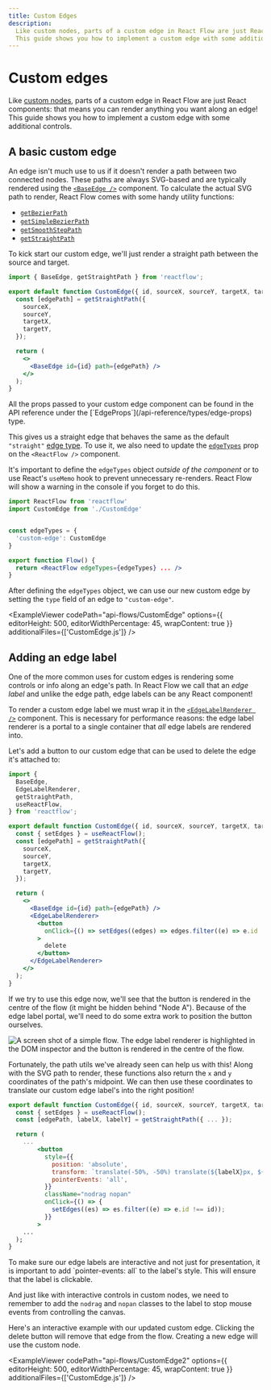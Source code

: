 ```yaml
---
title: Custom Edges
description:
  Like custom nodes, parts of a custom edge in React Flow are just React components.
  This guide shows you how to implement a custom edge with some additional controls.
---
```



# Custom edges

Like [custom nodes](/learn/customization/custom-nodes), parts of a custom edge in
React Flow are just React components: that means you can render anything you want
along an edge! This guide shows you how to implement a custom edge with some
additional controls.

## A basic custom edge

An edge isn't much use to us if it doesn't render a path between two connected
nodes. These paths are always SVG-based and are typically rendered using the
[`<BaseEdge />`](/api-reference/components/base-edge) component. To calculate
the actual SVG path to render, React Flow comes with some handy utility functions:

- [`getBezierPath`](/api-reference/utils/get-bezier-path)
- [`getSimpleBezierPath`](/api-reference/utils/get-simple-bezier-path)
- [`getSmoothStepPath`](/api-reference/utils/get-smooth-step-path)
- [`getStraightPath`](/api-reference/utils/get-straight-path)

To kick start our custom edge, we'll just render a straight path between the
source and target.

```jsx
import { BaseEdge, getStraightPath } from 'reactflow';

export default function CustomEdge({ id, sourceX, sourceY, targetX, targetY }) {
  const [edgePath] = getStraightPath({
    sourceX,
    sourceY,
    targetX,
    targetY,
  });

  return (
    <>
      <BaseEdge id={id} path={edgePath} />
    </>
  );
}
```

<Callout type="info">
  All the props passed to your custom edge component can be found in the API
  reference under the [`EdgeProps`](/api-reference/types/edge-props) type.
</Callout>

This gives us a straight edge that behaves the same as the default `"straight"`
[edge type](/api-reference/types/edge#default-edge-types). To use it, we also
need to update the [`edgeTypes`](/api-reference/react-flow#edge-types) prop on
the `<ReactFlow />` component.

It's important to define the `edgeTypes` object _outside of the component_ or to
use React's `useMemo` hook to prevent unnecessary re-renders. React Flow will
show a warning in the console if you forget to do this.

```jsx
import ReactFlow from 'reactflow'
import CustomEdge from './CustomEdge'


const edgeTypes = {
  'custom-edge': CustomEdge
}

export function Flow() {
  return <ReactFlow edgeTypes={edgeTypes} ... />
}
```

After defining the `edgeTypes` object, we can use our new custom edge by setting
the `type` field of an edge to `"custom-edge"`.

<ExampleViewer
  codePath="api-flows/CustomEdge"
  options={{ editorHeight: 500, editorWidthPercentage: 45, wrapContent: true }}
  additionalFiles={['CustomEdge.js']}
/>

## Adding an edge label

One of the more common uses for custom edges is rendering some controls or info
along an edge's path. In React Flow we call that an _edge label_ and unlike the
edge path, edge labels can be any React component!

To render a custom edge label we must wrap it in the
[`<EdgeLabelRenderer />`](/api-reference/components/edge-label-renderer) component.
This is necessary for performance reasons: the edge label renderer is a portal
to a single container that _all_ edge labels are rendered into.

Let's add a button to our custom edge that can be used to delete the edge it's
attached to:

```jsx
import {
  BaseEdge,
  EdgeLabelRenderer,
  getStraightPath,
  useReactFlow,
} from 'reactflow';

export default function CustomEdge({ id, sourceX, sourceY, targetX, targetY }) {
  const { setEdges } = useReactFlow();
  const [edgePath] = getStraightPath({
    sourceX,
    sourceY,
    targetX,
    targetY,
  });

  return (
    <>
      <BaseEdge id={id} path={edgePath} />
      <EdgeLabelRenderer>
        <button
          onClick={() => setEdges((edges) => edges.filter((e) => e.id !== id))}
        >
          delete
        </button>
      </EdgeLabelRenderer>
    </>
  );
}
```

If we try to use this edge now, we'll see that the button is rendered in the
centre of the flow (it might be hidden behind "Node A"). Because of the edge
label portal, we'll need to do some extra work to position the button ourselves.

<Image
  src="/img/learn/edge-label-renderer-position.png"
  alt="A screen shot of a simple flow. The edge label renderer is highlighted in
  the DOM inspector and the button is rendered in the centre of the flow."
/>

Fortunately, the path utils we've already seen can help us with this! Along with
the SVG path to render, these functions also return the `x` and `y` coordinates
of the path's midpoint. We can then use these coordinates to translate our custom
edge label's into the right position!

```jsx
export default function CustomEdge({ id, sourceX, sourceY, targetX, targetY }) {
  const { setEdges } = useReactFlow();
  const [edgePath, labelX, labelY] = getStraightPath({ ... });

  return (
    ...
        <button
          style={{
            position: 'absolute',
            transform: `translate(-50%, -50%) translate(${labelX}px, ${labelY}px)`,
            pointerEvents: 'all',
          }}
          className="nodrag nopan"
          onClick={() => {
            setEdges((es) => es.filter((e) => e.id !== id));
          }}
        >
    ...
  );
}
```

<Callout type="info">
  To make sure our edge labels are interactive and not just for presentation, it
  is important to add `pointer-events: all` to the label's style. This will ensure
  that the label is clickable.

And just like with interactive controls in custom nodes, we need to remember
to add the `nodrag` and `nopan` classes to the label to stop mouse events from
controlling the canvas.

</Callout>

Here's an interactive example with our updated custom edge. Clicking the delete
button will remove that edge from the flow. Creating a new edge will use the
custom node.

<ExampleViewer
  codePath="api-flows/CustomEdge2"
  options={{ editorHeight: 500, editorWidthPercentage: 45, wrapContent: true }}
  additionalFiles={['CustomEdge.js']}
/>
